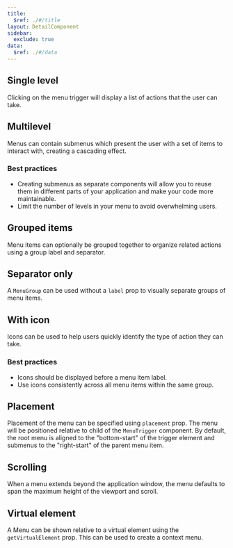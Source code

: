 ```yaml
---
title:
  $ref: ./#/title
layout: DetailComponent
sidebar:
  exclude: true
data:
  $ref: ./#/data
---
```


<LivePreviewControls>

<LivePreview componentName="menu" exampleName="SingleLevel" >

## Single level

Clicking on the menu trigger will display a list of actions that the user can take.

</LivePreview>

<LivePreview componentName="menu" exampleName="Multilevel" >

## Multilevel

Menus can contain submenus which present the user with a set of items to interact with, creating a cascading effect.

### Best practices

- Creating submenus as separate components will allow you to reuse them in different parts of your application and make your code more maintainable.
- Limit the number of levels in your menu to avoid overwhelming users.

</LivePreview>

<LivePreview componentName="menu" exampleName="GroupedItems" >

## Grouped items

Menu items can optionally be grouped together to organize related actions using a group label and separator.

</LivePreview>

<LivePreview componentName="menu" exampleName="SeparatorOnly" >

## Separator only

A `MenuGroup` can be used without a `label` prop to visually separate groups of menu items.

</LivePreview>

<LivePreview componentName="menu" exampleName="WithIcon" >

## With icon

Icons can be used to help users quickly identify the type of action they can take.

### Best practices

- Icons should be displayed before a menu item label.
- Use icons consistently across all menu items within the same group.

</LivePreview>

<LivePreview componentName="menu" exampleName="Placement" >

## Placement

Placement of the menu can be specified using `placement` prop. The menu will be positioned relative to child of the `MenuTrigger` component.
By default, the root menu is aligned to the "bottom-start" of the trigger element and submenus to the "right-start" of the parent menu item.

</LivePreview>

<LivePreview componentName="menu" exampleName="Scrolling" >

## Scrolling

When a menu extends beyond the application window, the menu defaults to span the maximum height of the viewport and scroll.

</LivePreview>

<LivePreview componentName="menu" exampleName="VirtualElement" >

## Virtual element

A Menu can be shown relative to a virtual element using the `getVirtualElement` prop. This can be used to create a context menu.

</LivePreview>
  
</LivePreviewControls>
